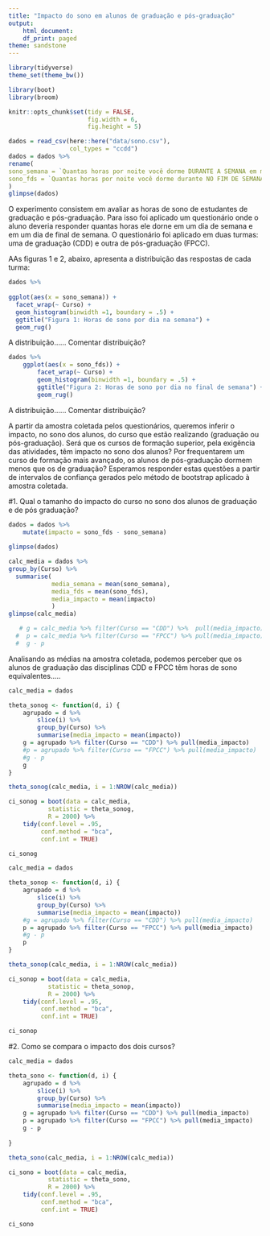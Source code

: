 ```yaml
---
title: "Impacto do sono em alunos de graduação e pós-graduação"
output: 
    html_document:
    df_print: paged
theme: sandstone
---
```


```r
library(tidyverse)
theme_set(theme_bw())

library(boot)
library(broom)

knitr::opts_chunk$set(tidy = FALSE,
                      fig.width = 6,
                      fig.height = 5)

```

```r
dados = read_csv(here::here("data/sono.csv"),
                 col_types = "ccdd") 
dados = dados %>%
rename(
sono_semana = `Quantas horas por noite você dorme DURANTE A SEMANA em média?`,
sono_fds = `Quantas horas por noite você dorme durante NO FIM DE SEMANA em média?`
)
glimpse(dados)
```

O experimento consistem em avaliar as horas de sono de estudantes de graduação e pós-graduação. Para isso foi aplicado um questionário onde o aluno deveria responder quantas horas ele dorne em um dia de semana e em um dia de final de semana. O questionário foi aplicado em duas turmas: uma de graduação (CDD) e outra de pós-graduação (FPCC).


AAs figuras 1 e 2, abaixo, apresenta a distribuição das respostas de cada turma:

```r
dados %>% 
    
ggplot(aes(x = sono_semana)) + 
  facet_wrap(~ Curso) + 
  geom_histogram(binwidth =1, boundary = .5) + 
  ggtitle("Figura 1: Horas de sono por dia na semana") +
  geom_rug()
```

A distribuição...... Comentar distribuição?


```r
dados %>% 
    ggplot(aes(x = sono_fds)) + 
        facet_wrap(~ Curso) + 
        geom_histogram(binwidth =1, boundary = .5) + 
        ggtitle("Figura 2: Horas de sono por dia no final de semana") +
        geom_rug()
```

A distribuição...... Comentar distribuição?

A partir da amostra coletada pelos questionários, queremos inferir o impacto, no sono dos alunos, do curso que estão realizando (graduação ou pós-graduação). Será que os cursos de formação superior, pela exigência das atividades, têm impacto no sono dos alunos? Por frequentarem um curso de formação mais avançado, os alunos de pós-graduação dormem menos que os de graduação? Esperamos responder estas questões a partir de intervalos de confiança gerados pelo método de bootstrap aplicado à amostra coletada.  

#1. Qual o tamanho do impacto do curso no sono dos alunos de graduação e de pós graduação?


```r
dados = dados %>% 
    mutate(impacto = sono_fds - sono_semana) 
    
glimpse(dados)
```

```r
calc_media = dados %>% 
group_by(Curso) %>% 
  summarise(
            media_semana = mean(sono_semana),
            media_fds = mean(sono_fds),
            media_impacto = mean(impacto)
            ) 
glimpse(calc_media)

   # g = calc_media %>% filter(Curso == "CDD") %>%  pull(media_impacto)
  #  p = calc_media %>% filter(Curso == "FPCC") %>% pull(media_impacto)
  #  g - p
```

Analisando as médias na amostra coletada, podemos perceber que os alunos de graduação das disciplinas CDD e FPCC têm horas de sono equivalentes.....

```r

calc_media = dados 

theta_sonog <- function(d, i) {
    agrupado = d %>% 
        slice(i) %>% 
        group_by(Curso) %>% 
        summarise(media_impacto = mean(impacto))
    g = agrupado %>% filter(Curso == "CDD") %>% pull(media_impacto)
    #p = agrupado %>% filter(Curso == "FPCC") %>% pull(media_impacto)
    #g - p
    g
}

theta_sonog(calc_media, i = 1:NROW(calc_media))
```


```r
ci_sonog = boot(data = calc_media,
           statistic = theta_sonog,
           R = 2000) %>%
    tidy(conf.level = .95,
         conf.method = "bca",
         conf.int = TRUE)

ci_sonog
```


```r
calc_media = dados 

theta_sonop <- function(d, i) {
    agrupado = d %>% 
        slice(i) %>% 
        group_by(Curso) %>% 
        summarise(media_impacto = mean(impacto))
    #g = agrupado %>% filter(Curso == "CDD") %>% pull(media_impacto)
    p = agrupado %>% filter(Curso == "FPCC") %>% pull(media_impacto)
    #g - p
    p
}

theta_sonop(calc_media, i = 1:NROW(calc_media))
```



```r
ci_sonop = boot(data = calc_media,
           statistic = theta_sonop,
           R = 2000) %>%
    tidy(conf.level = .95,
         conf.method = "bca",
         conf.int = TRUE)

ci_sonop
```


#2. Como se compara o impacto dos dois cursos?

```r
calc_media = dados 

theta_sono <- function(d, i) {
    agrupado = d %>% 
        slice(i) %>% 
        group_by(Curso) %>% 
        summarise(media_impacto = mean(impacto))
    g = agrupado %>% filter(Curso == "CDD") %>% pull(media_impacto)
    p = agrupado %>% filter(Curso == "FPCC") %>% pull(media_impacto)
    g - p
    
}

theta_sono(calc_media, i = 1:NROW(calc_media))
```


```r
ci_sono = boot(data = calc_media,
           statistic = theta_sono,
           R = 2000) %>%
    tidy(conf.level = .95,
         conf.method = "bca",
         conf.int = TRUE)

ci_sono
```

